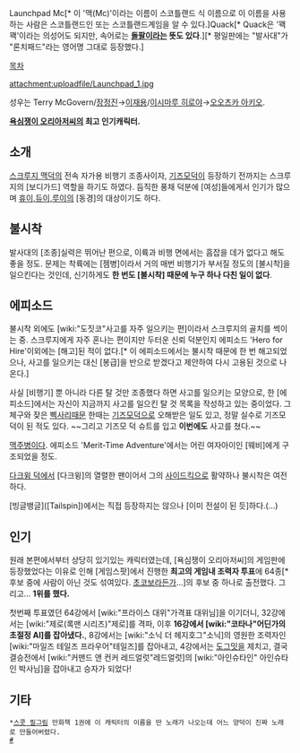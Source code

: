 Launchpad Mc[* 이 '맥(Mc)'이라는 이름이 스코틀랜드 식 이름으로 이 이름을 사용하는 사람은 스코틀랜드인 또는 스코틀랜드계임을 알 수 있다.]Quack[* Quack은 '꽥꽥'이라는 의성어도 되지만, 속어로는 '''[[돌팔이]]라는 뜻도 있다'''.][* 평일판에는 "발사대"가 "론치패드"라는 영어명 그대로 등장했다.]

[[목차]]

attachment:uploadfile/Launchpad_1.jpg

성우는 Terry McGovern/[[장정진]]→[[이재용]]/[[이시마루 히로야]]→[[오오츠카 아키오]].

'''[[욕심쟁이 오리아저씨]]의 최고 인기캐릭터.'''

== 소개 ==
[[스크루지 맥덕]]의 전속 자가용 비행기 조종사이자, [[기즈모덕]]이 등장하기 전까지는 스크루지의 [보디가드] 역할을 하기도 하였다. 듬직한 풍채 덕분에 [여성]들에게서 인기가 많으며 [[휴이,듀이,루이]]의 [동경]의 대상이기도 하다.

== 불시착 ==
발사대의 [조종]실력은 뛰어난 편으로, 이륙과 비행 면에서는 흠잡을 데가 없다고 해도 좋을 정도. 문제는 착륙에는 [젬병]이라서 거의 매번 비행기가 부서질 정도의 [불시착]을 일으킨다는 것인데, 신기하게도 '''한 번도 [불시착] 때문에 누구 하나 다친 일이 없다'''.

== 에피소드 ==
불시착 외에도 [wiki:"도짓코"사고를 자주 일으키는 편]이라서 스크루지의 골치를 썩이는 중. 스크루지에게 자주 혼나는 편이지만 두터운 신뢰 덕분인지 에피소드 'Hero for Hire'이외에는 [해고]된 적이 없다.[* 이 에피소드에서는 불시착 때문에 한 번 해고되었으나, 사고를 일으키는 대신 [봉급]을 반으로 받겠다고 제안하여 다시 고용된 것으로 나온다.]

사실 [비행기] 뿐 아니라 다른 탈 것만 조종했다 하면 사고를 일으키는 모양으로, 한 [에피소드]에서는 자신이 지금까지 사고를 일으킨 탈 것 목록을 작성하고 있는 중이었다. 그 체구와 잦은 [[삑사리]]때문 한때는 [[기즈모덕]]으로 오해받은 일도 있고, 정말 실수로 기즈모 덕이 된 적도 있다. ~~그리고 기즈모 덕 슈트를 입고 '''이번에도''' 사고를 쳤다.~~

[[맥주병]]이다.
에피소드 'Merit-Time Adventure'에서는 어린 여자아이인 [웨비]에게 구조되었을 정도.

[[다크윙 덕]]에서 [다크윙]의 열렬한 팬이어서 그의 [[사이드킥]]으로 활약하나 불시착은 여전하다.

[빙글뱅글]([Tailspin])에서는 직접 등장하지는 않으나 [이미 전설이 된 듯]하다.(...)
== 인기 ==
원래 본편에서부터 상당히 있기있는 캐릭터였는데,
[욕심쟁이 오리아저씨]의 게임판에 등장했었다는 이유로 인해 [게임스팟]에서 진행한 '''최고의 게임내 조력자 투표'''에 64종[* 후보 중에 사람이 아닌 것도 섞여있다. [[초코보]]라든가...]의 후보 중 하나로 출전했다. 그리고... '''1위를 했다.'''

첫번째 투표였던 64강에서 [wiki:"프라이스 대위"가격표 대위님]을 이기더니, 32강에서는 [wiki:"제로(록맨 시리즈)"제로]를 격파, 이후 '''16강에서 [wiki:"코타나"어딘가의 초절정 AI]를 잡아냈다.''', 8강에서는 [wiki:"소닉 더 헤지호그"소닉]의 영원한 조력자인 [wiki:"마일즈 테일즈 프라우어"테일즈]를 잡아내고, 4강에서는 [[도그밋]]을 제치고, 결국 결승전에서 [wiki:"커맨드 앤 컨커 레드얼럿"레드얼럿]의 [wiki:"아인슈타인" 아인슈타인 박사님]을 잡아내고 승자가 되었다!
== 기타 ==
 *[[스콧 필그림]] 만화책 1권에 이 캐릭터의 이름을 딴 노래가 나오는데 어느 양덕이 진짜 노래로 만들어버렸다.
 [https://www.youtube.com/watch?v=6_8f1_E4rzE #]
